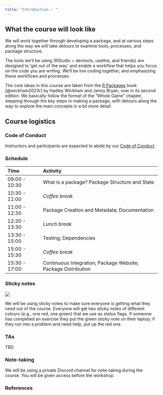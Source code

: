 ```yaml
---
title: "Introduction ✨ "
---
```


## What the course will look like

We will work together through developing a package, and at various steps along the way we will take detours to examine tools, processes, and package structure.

The tools we'll be using (RStudio + devtools, usethis, and friends) are designed to 'get out of the way' and enable a workflow that helps you focus on the code you are writing.
We'll be live coding together, and emphasizing these workflows and processes.

The core ideas in this course are taken from the [R Packages](https://r-pkgs.org) book [@wickham2023r] by Hadley Wickham and Jenny Bryan, now in its second edition.
We basically follow the format of the "Whole Game" chapter, stepping through the key steps in making a package, with detours along the way to explore the main concepts in a bit more detail.

## Course logistics

### Code of Conduct

Instructors and participants are expected to abide by our [Code of Conduct](CODE_OF_CONDUCT.md).

### Schedule

| Time          | Activity                                                      |
|:----------------|:------------------------------------------------------|
| 09:00 - 10:30 | What is a package? Package Structure and State                |
| 10:30 - 11:00 | *Coffee break*                                                |
| 11:00 - 12:30 | Package Creation and Metadata; Documentation                  |
| 12:30 - 13:30 | *Lunch break*                                                 |
| 13:30 - 15:00 | Testing; Dependencies                                         |
| 15:00 - 15:30 | *Coffee break*                                                |
| 15:30 - 17:00 | Continuous Integration; Package Website; Package Distribution |

### Sticky notes

![](img/sticky-notes.png){fig-alt="Two coloured squares representing sticky notes. The red one says \"I'm stuck, please send help\" and the green one says \"I'm good, let's move on\"." fig-align="center"}

We will be using sticky notes to make sure everyone is getting what they need out of the course.
Everyone will get two sticky notes of different colours (e.g., one red, one green) that we use as status flags.
If someone has completed an exercise they put the green sticky note on their laptop; if they run into a problem and need help, put up the red one.

### TAs

TBD

### Note-taking

We will be using a private Discord channel for note-taking during the course.
You will be given access before the workshop.

### References

::: {#refs}
:::

